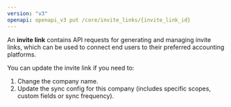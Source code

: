 ```yaml
---
version: "v3"
openapi: openapi_v3 put /core/invite_links/{invite_link_id}
---
```


An **invite link** contains API requests for generating and managing invite links, which can be used to connect end users to their preferred accounting platforms.

You can update the invite link if you need to:

1. Change the company name.
2. Update the sync config for this company (includes specific scopes, custom fields or sync frequency).
